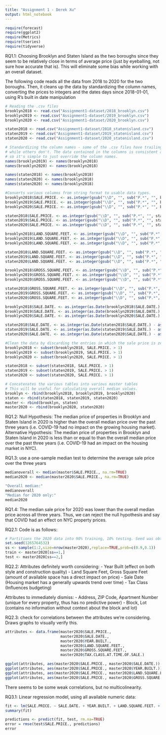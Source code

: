 ```yaml
---
title: "Assignment 1 - Derek Xu"
output: html_notebook
---
```


```r
require(forecast)
require(ggplot2)
require(Metrics)
require(tseries)
require(tidyverse)
```


RQ1.1: Choosing Brooklyn and Staten Island as the two boroughs since they seem to
be relatively close in terms of average price (just by eyeballing, not sure how accurate
that is). This will eliminate some bias while working with an overall dataset.

The following code reads all the data from 2018 to 2020 for the two boroughs.
Then, it cleans up the data by standardizing the column names, converting the 
prices to integers and the dates days since 2018-01-01, using R's built in date manipulation

```r
# Reading the .csv files
brooklyn2018 <- read.csv("Assignment1-dataset/2018_brooklyn.csv")
brooklyn2019 <- read.csv("Assignment1-dataset/2019_brooklyn.csv")
brooklyn2020 <- read.csv("Assignment1-dataset/2020_brooklyn.csv")

staten2018 <- read.csv("Assignment1-dataset/2018_statenisland.csv")
staten2019 <- read.csv("Assignment1-dataset/2019_statenisland.csv")
staten2020 <- read.csv("Assignment1-dataset/2020_statenisland.csv")

# Standardizing the column names - some of the .csv files have trailing spaces 
# while others don't. The data contained in the columns is consistent across years,
# so it's simple to just override the column names.
names(brooklyn2019) <- names(brooklyn2018)
names(brooklyn2020) <- names(brooklyn2018)

names(staten2018) <- names(brooklyn2018)
names(staten2020) <- names(brooklyn2018)
names(staten2020) <- names(brooklyn2018)

#Converts various columns from string format to usable data types.
brooklyn2018$SALE.PRICE. <- as.integer(gsub("\\D", "", sub("P.*", "", brooklyn2018$SALE.PRICE.)))
brooklyn2019$SALE.PRICE. <- as.integer(gsub("\\D", "", sub("P.*", "", brooklyn2019$SALE.PRICE.)))
brooklyn2020$SALE.PRICE. <- as.integer(gsub("\\D", "", sub("P.*", "", brooklyn2020$SALE.PRICE.)))

staten2018$SALE.PRICE. <- as.integer(gsub("\\D", "", sub("P.*", "", staten2018$SALE.PRICE.)))
staten2019$SALE.PRICE. <- as.integer(gsub("\\D", "", sub("P.*", "", staten2019$SALE.PRICE.)))
staten2020$SALE.PRICE. <- as.integer(gsub("\\D", "", sub("P.*", "", staten2020$SALE.PRICE.)))

brooklyn2018$LAND.SQUARE.FEET. <- as.integer(gsub("\\D", "", sub("P.*", "", brooklyn2018$LAND.SQUARE.FEET.)))
brooklyn2019$LAND.SQUARE.FEET. <- as.integer(gsub("\\D", "", sub("P.*", "", brooklyn2019$LAND.SQUARE.FEET.)))
brooklyn2020$LAND.SQUARE.FEET. <- as.integer(gsub("\\D", "", sub("P.*", "", brooklyn2020$LAND.SQUARE.FEET.)))

staten2018$LAND.SQUARE.FEET. <- as.integer(gsub("\\D", "", sub("P.*", "", staten2018$LAND.SQUARE.FEET.)))
staten2019$LAND.SQUARE.FEET. <- as.integer(gsub("\\D", "", sub("P.*", "", staten2019$LAND.SQUARE.FEET.)))
staten2020$LAND.SQUARE.FEET. <- as.integer(gsub("\\D", "", sub("P.*", "", staten2020$LAND.SQUARE.FEET.)))

brooklyn2018$GROSS.SQUARE.FEET. <- as.integer(gsub("\\D", "", sub("P.*", "", brooklyn2018$GROSS.SQUARE.FEET.)))
brooklyn2019$GROSS.SQUARE.FEET. <- as.integer(gsub("\\D", "", sub("P.*", "", brooklyn2019$GROSS.SQUARE.FEET.)))
brooklyn2020$GROSS.SQUARE.FEET. <- as.integer(gsub("\\D", "", sub("P.*", "", brooklyn2020$GROSS.SQUARE.FEET.)))

staten2018$GROSS.SQUARE.FEET. <- as.integer(gsub("\\D", "", sub("P.*", "", staten2018$GROSS.SQUARE.FEET.)))
staten2019$GROSS.SQUARE.FEET. <- as.integer(gsub("\\D", "", sub("P.*", "", staten2019$GROSS.SQUARE.FEET.)))
staten2020$GROSS.SQUARE.FEET. <- as.integer(gsub("\\D", "", sub("P.*", "", staten2020$GROSS.SQUARE.FEET.)))

brooklyn2018$SALE.DATE. <- as.integer(as.Date(brooklyn2018$SALE.DATE.) - as.Date(c("2018-01-01")))
brooklyn2019$SALE.DATE. <- as.integer(as.Date(brooklyn2019$SALE.DATE.) - as.Date(c("2018-01-01")))
brooklyn2020$SALE.DATE. <- as.integer(as.Date(brooklyn2020$SALE.DATE.) - as.Date(c("2018-01-01")))

staten2018$SALE.DATE. <- as.integer(as.Date(staten2018$SALE.DATE.) - as.Date(c("2018-01-01")))
staten2019$SALE.DATE. <- as.integer(as.Date(staten2019$SALE.DATE.) - as.Date(c("2018-01-01")))
staten2020$SALE.DATE. <- as.integer(as.Date(staten2020$SALE.DATE.) - as.Date(c("2018-01-01")))

#Clean the data by discarding the entries in which the sale price is zero
brooklyn2018 <- subset(brooklyn2018, SALE.PRICE. > 1)
brooklyn2019 <- subset(brooklyn2019, SALE.PRICE. > 1)
brooklyn2020 <- subset(brooklyn2020, SALE.PRICE. > 1)

staten2018 <- subset(staten2018, SALE.PRICE. > 1)
staten2019 <- subset(staten2019, SALE.PRICE. > 1)
staten2020 <- subset(staten2020, SALE.PRICE. > 1)

# Concatenates the various tables into various master tables 
# This will be useful for calculating overall median values.
brooklyn <- rbind(brooklyn2018, brooklyn2019, brooklyn2020)
staten <- rbind(staten2018, staten2019, staten2020)
master <- rbind(brooklyn, staten)
master2020 <- rbind(brooklyn2020, staten2020)
```

RQ1.2:
Null Hypothesis: The median price of properties in Brooklyn and Staten Island in 2020
is higher than the overall median price over the past three years (i.e. COVID-19 had no
impact on the growing housing market).
Alternative Hypothesis: The median price of properties in Brooklyn and Staten Island in 2020
is less than or equal to than the overall median price over the past three years (i.e. COVID-19
had an impact on the housing market in NYC).

RQ1.3: use a one-sample median test to determine the average sale price over the three years

```r
medianoverall <- median(master$SALE.PRICE., na.rm=TRUE)
median2020 <- median(master2020$SALE.PRICE., na.rm=TRUE)

"Overall median:"
medianoverall
"Median for 2020 only:"
median2020
```

RQ1.4: The median sale price for 2020 was lower than the overall median price across all three years.
Thus, we can reject the null hypothesis and say that COVID had an effect on NYC property prices.

RQ2.1: Code is as follows:

```r
# Partitions the 2020 data into 90% training, 10% testing. Seed was obtained from a keyboard mash.
set.seed(1265764532)
ss <- sample(1:2,size=nrow(master2020),replace=TRUE,prob=c(0.9,0.1))
train <- master2020[ss==1,]
test <- master2020[ss==2,]
```

RQ2.2: 
Attributes definitely worth considering:
- Year Built (effect on both style and construction quality)
- Land Square Feet, Gross Square Feet (amount of available space has a direct impact on price)
- Sale Date (Housing market has a generally upwards trend over time)
- Tax Class (Influences budgeting)

Attributes to immediately dismiss:
- Address, ZIP Code, Apartment Number (unique for every property, thus has no predictive power)
- Block, Lot (contains no information without context about the block and lot)

RQ2.3: check for correlations between the attributes we're considering. Draws graphs to visually verify this.
```r
attributes <- data.frame(master2020$SALE.PRICE.,
                         master2020$SALE.DATE., 
                         master2020$YEAR.BUILT.,
                         master2020$LAND.SQUARE.FEET.,
                         master2020$GROSS.SQUARE.FEET.,
                         master2020$TAX.CLASS.AT.TIME.OF.SALE.)

ggplot(attributes, aes(master2020$SALE.PRICE., master2020$SALE.DATE.)) + geom_point()
ggplot(attributes, aes(master2020$SALE.PRICE., master2020$YEAR.BUILT.)) + geom_point()
ggplot(attributes, aes(master2020$SALE.PRICE., master2020$LAND.SQUARE.FEET.)) + geom_point()
ggplot(attributes, aes(master2020$SALE.PRICE., master2020$GROSS.SQUARE.FEET.)) + geom_point()
```

There seems to be some weak correlations, but no multicolinearity.

RQ3.1: Linear regression model, using all available numeric data:

```r
fit <- lm(SALE.PRICE. ~ SALE.DATE. + YEAR.BUILT. + LAND.SQUARE.FEET. + GROSS.SQUARE.FEET. + RESIDENTIAL.UNITS. + COMMERCIAL.UNITS., data=train)
summary(fit)

predictions <- predict(fit, test, rm.na=TRUE)
error = rmse(test$SALE.PRICE., predictions)
error
```

